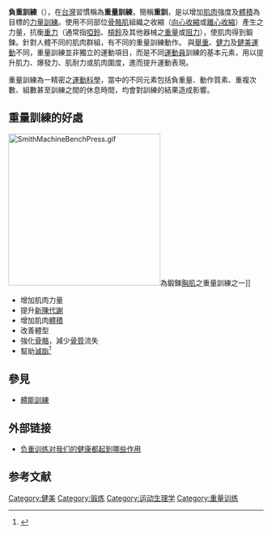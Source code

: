 {{for|規律的健身|體能訓練}}
{{multiple issues|
{{expert|time=2018-11-17T07:16:29+00:00}}
{{refimprove|time=2018-11-17T07:16:29+00:00}}
}}
{{medical}}
'''負重訓練'''（{{lang-en|Weight training}}），在[[台灣|台灣]]習慣稱為'''重量訓練'''，簡稱'''重訓'''，是以增加[[肌肉|肌肉]]強度及[[體積|體積]]為目標的[[力量訓練|力量訓練]]。使用不同部位[[骨骼肌|骨骼肌]]組織之收縮（[[向心收縮|向心收縮]]或[[離心收縮|離心收縮]]）產生之力量，抗衡[[重力|重力]]（通常指[[啞鈴|啞鈴]]、[[槓鈴|槓鈴]]及其他器械之[[重量|重量]]或[[阻力|阻力]]），使肌肉得到鍛鍊。針對人體不同的肌肉群組，有不同的重量訓練動作。
與[[舉重|舉重]]、[[健力|健力]]及[[健美運動|健美運動]]不同，重量訓練並非獨立的運動項目，而是不同[[運動員|運動員]]訓練的基本元素，用以提升肌力、爆發力、肌耐力或肌肉圍度，進而提升運動表現。

重量訓練為一精密之[[運動科學|運動科學]]，當中的不同元素包括負重量、動作質素、重複次數、組數甚至訓練之間的休息時間，均會對訓練的結果造成影響。

==重量訓練的好處==

[[Image:SmithMachineBenchPress.gif|300px]]為鍛鍊[[胸肌|胸肌]]之重量訓練之一]]

*增加肌肉力量
*提升[[新陳代謝|新陳代謝]]
*增加肌肉[[體積|體積]]
*改善體型
*強化[[骨骼|骨骼]]，減少[[骨質|骨質]]流失
*幫助[[減肥|減脂]]<ref>{{Cite web |url=https://hk.news.appledaily.com/local/daily/article/20090120/12111336 |title=負重訓練可加速減磅 |access-date=2018-04-08 |archive-date=2019-06-03 |archive-url=https://web.archive.org/web/20190603135237/https://hk.news.appledaily.com/local/daily/article/20090120/12111336 |dead-url=no }}</ref>

== 參見 ==

* [[體能訓練|體能訓練]]

==外部链接==

* [https://web.archive.org/web/20100423151136/http://nanxingjianshen.abang.com/od/yundongjichu/a/fuzhongxunlian.htm 负重训练对我们的健康都起到哪些作用]

==参考文献==
<div class="references-small">
<references></references>
</div>
{{力量訓練練習}}
{{力量運動}}
{{Authority control}}
[[Category:健美|Category:健美]]
[[Category:锻炼|Category:锻炼]]
[[Category:运动生理学|Category:运动生理学]]
[[Category:重量训练|Category:重量训练]]